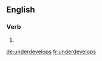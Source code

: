 ==English==

===Verb===
{{head|en|verb form}}

# {{en-third-person singular of|underdevelop}}

[[de:underdevelops]]
[[fr:underdevelops]]